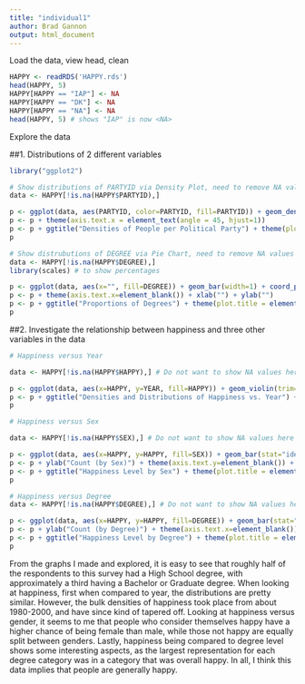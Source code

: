 ```yaml
---
title: "individual1"
author: Brad Gannon
output: html_document
---
```


Load the data, view head, clean
```r
HAPPY <- readRDS('HAPPY.rds')
head(HAPPY, 5)
HAPPY[HAPPY == "IAP"] <- NA
HAPPY[HAPPY == "DK"] <- NA
HAPPY[HAPPY == "NA"] <- NA
head(HAPPY, 5) # shows "IAP" is now <NA>
```
Explore the data

##1. Distributions of 2 different variables

```r
library("ggplot2")

# Show distributions of PARTYID via Density Plot, need to remove NA values
data <- HAPPY[!is.na(HAPPY$PARTYID),]

p <- ggplot(data, aes(PARTYID, color=PARTYID, fill=PARTYID)) + geom_density(alpha=0.3)
p <- p + theme(axis.text.x = element_text(angle = 45, hjust=1))
p <- p + ggtitle("Densities of People per Political Party") + theme(plot.title = element_text(hjust=0.5))
p
```

```r
# Show distrubutions of DEGREE via Pie Chart, need to remove NA values
data <- HAPPY[!is.na(HAPPY$DEGREE),]
library(scales) # to show percentages

p <- ggplot(data, aes(x="", fill=DEGREE)) + geom_bar(width=1) + coord_polar("y")
p <- p + theme(axis.text.x=element_blank()) + xlab("") + ylab("")
p <- p + ggtitle("Proportions of Degrees") + theme(plot.title = element_text(hjust=0.5))
p
```

##2. Investigate the relationship between happiness and three other variables in the data

```r
# Happiness versus Year

data <- HAPPY[!is.na(HAPPY$HAPPY),] # Do not want to show NA values here

p <- ggplot(data, aes(x=HAPPY, y=YEAR, fill=HAPPY)) + geom_violin(trim=FALSE) + xlab("") # X-axis labels are self explanatory here
p <- p + ggtitle("Densities and Distributions of Happiness vs. Year") + theme(plot.title = element_text(hjust=0.5))
p
```

```r
# Happiness versus Sex

data <- HAPPY[!is.na(HAPPY$SEX),] # Do not want to show NA values here

p <- ggplot(data, aes(x=HAPPY, y=HAPPY, fill=SEX)) + geom_bar(stat="identity")
p <- p + ylab("Count (by Sex)") + theme(axis.text.y=element_blank()) + xlab("Happiness Level")
p <- p + ggtitle("Happiness Level by Sex") + theme(plot.title = element_text(hjust=0.5))
p
```

```r
# Happiness versus Degree
data <- HAPPY[!is.na(HAPPY$DEGREE),] # Do not want to show NA values here

p <- ggplot(data, aes(x=HAPPY, y=HAPPY, fill=DEGREE)) + geom_bar(stat="identity") + coord_flip()
p <- p + ylab("Count (by Degree)") + theme(axis.text.x=element_blank()) + xlab("")
p <- p + ggtitle("Happiness Level by Degree") + theme(plot.title = element_text(hjust=0.5))
p
```

From the graphs I made and explored, it is easy to see that roughly half of the respondents to this survey had a High School degree, with approximately a third having a Bachelor or Graduate degree. When looking at happiness, first when compared to year, the distributions are pretty similar. However, the bulk densities of happiness took place from about 1980-2000, and have since kind of tapered off. Looking at happiness versus gender, it seems to me that people who consider themselves happy have a higher chance of being female than male, while those not happy are equally split between genders. Lastly, happiness being compared to degree level shows some interesting aspects, as the largest representation for each degree category was in a category that was overall happy. In all, I think this data implies that people are generally happy.